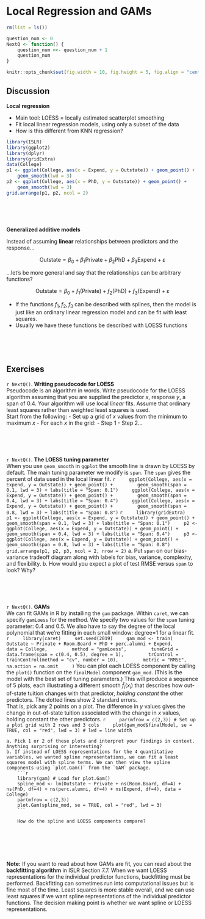 # Local Regression and GAMs

```r
rm(list = ls())

question_num <- 0
NextQ <- function() {
    question_num <<- question_num + 1
    question_num
}

knitr::opts_chunk$set(fig.width = 10, fig.height = 5, fig.align = "center")
```

## Discussion

**Local regression**

- Main tool: LOESS = locally estimated scatterplot smoothing
- Fit local linear regression models, using only a subset of the data
- How is this different from KNN regression?

```r
library(ISLR)
library(ggplot2)
library(dplyr)
library(gridExtra)
data(College)
p1 <- ggplot(College, aes(x = Expend, y = Outstate)) + geom_point() +
    geom_smooth(lwd = 3)
p2 <- ggplot(College, aes(x = PhD, y = Outstate)) + geom_point() +
    geom_smooth(lwd = 3)
grid.arrange(p1, p2, ncol = 2)
```


<br>
<br>
<br>

**Generalized additive models**

Instead of assuming **linear** relationships between predictors and the response...

$$\text{Outstate} = \beta_0 + \beta_1\text{Private} + \beta_2\text{PhD} + \beta_3\text{Expend} + \varepsilon$$

...let's be more general and say that the relationships can be arbitrary functions?

$$\text{Outstate} = \beta_0 + f_1(\text{Private}) + f_2(\text{PhD}) + f_3(\text{Expend}) + \varepsilon$$

- If the functions $f_1, f_2, f_3$ can be described with splines, then the model is just like an ordinary linear regression model and can be fit with least squares.
- Usually we have these functions be described with LOESS functions

<br>
<br>
<br>

## Exercises

`r NextQ()`. **Writing pseudocode for LOESS**    
    Pseudocode is an algorithm in words. Write pseudocode for the LOESS algorithm assuming that you are supplied the predictor $x$, response $y$, a span of 0.4. Your algorithm will use local *linear* fits. Assume that ordinary least squares rather than weighted least squares is used.    
    Start from the following:
    - Set up a grid of $x$ values from the minimum to maximum $x$
    - For each $x$ in the grid:
        - Step 1
        - Step 2...

<br>
<br>
<br>

`r NextQ()`. **The LOESS tuning parameter**    
    When you use `geom_smooth` in `ggplot` the smooth line is drawn by LOESS by default. The main tuning parameter we modify is `span`. The `span` gives the percent of data used in the local linear fit.
    ```r
    ggplot(College, aes(x = Expend, y = Outstate)) + geom_point() +
        geom_smooth(span = 0.1, lwd = 3) + labs(title = "Span: 0.1")
    ggplot(College, aes(x = Expend, y = Outstate)) + geom_point() +
        geom_smooth(span = 0.4, lwd = 3) + labs(title = "Span: 0.4")
    ggplot(College, aes(x = Expend, y = Outstate)) + geom_point() +
        geom_smooth(span = 0.8, lwd = 3) + labs(title = "Span: 0.8")
    ```
    ```r
    library(gridExtra)
    p1 <- ggplot(College, aes(x = Expend, y = Outstate)) + geom_point() +
        geom_smooth(span = 0.1, lwd = 3) + labs(title = "Span: 0.1")
    p2 <- ggplot(College, aes(x = Expend, y = Outstate)) + geom_point() +
        geom_smooth(span = 0.4, lwd = 3) + labs(title = "Span: 0.4")
    p3 <- ggplot(College, aes(x = Expend, y = Outstate)) + geom_point() +
        geom_smooth(span = 0.8, lwd = 3) + labs(title = "Span: 0.8")
    grid.arrange(p1, p2, p3, ncol = 2, nrow = 2)
    ```
    a. Put `span` on our bias-variance tradeoff diagram along with labels for bias, variance, complexity, and flexibility.
    b. How would you expect a plot of test RMSE versus `span` to look? Why?

<br>
<br>
<br>

`r NextQ()`. **GAMs**    
    We can fit GAMs in R by installing the `gam` package. Within `caret`, we can specify `gamLoess` for the method. We specify two values for the `span` tuning parameter: 0.4 and 0.5. We also have to say the degree of the local polynomial that we're fitting in each small window: degree=1 for a linear fit.
    ```r
    library(caret)
    set.seed(2019)
    gam_mod <- train(
        Outstate ~ Private + Room.Board + PhD + perc.alumni + Expend,
        data = College,
        method = "gamLoess",
        tuneGrid = data.frame(span = c(0.4, 0.5), degree = 1),
        trControl = trainControl(method = "cv", number = 10),
        metric = "RMSE",
        na.action = na.omit
    )
    ```
    You can plot each LOESS component by calling the `plot()` function on the `finalModel` component `gam_mod`. (This is the model with the best set of tuning parameters.) This will produce a sequence of 5 plots, each illustrating a different smooth $\hat{f}_i(x_i)$ that describes how out-of-state tuition changes with that predictor, *holding constant* the other predictors. The dotted lines show 2 standard errors.    
    That is, pick any 2 points on a plot. The difference in $y$ values gives the change in out-of-state tuition associated with the change in $x$ values, holding constant the other predictors.
    ```r
    par(mfrow = c(2,3)) # Set up a plot grid with 2 rows and 3 cols
    plot(gam_mod$finalModel, se = TRUE, col = "red", lwd = 3) # lwd = line width
    ```

    a. Pick 1 or 2 of these plots and interpret your findings in context. Anything surprising or interesting?
    b. If instead of LOESS representations for the 4 quantitative variables, we wanted spline representations, we can fit a least squares model with spline terms. We can then view the spline components using `plot.Gam()` from the `GAM` package.
        ```r
        library(gam) # Load for plot.Gam()
        spline_mod <- lm(Outstate ~ Private + ns(Room.Board, df=4) + ns(PhD, df=4) + ns(perc.alumni, df=4) + ns(Expend, df=4), data = College)
        par(mfrow = c(2,3))
        plot.Gam(spline_mod, se = TRUE, col = "red", lwd = 3)
        ```

        How do the spline and LOESS components compare?

<br>
<br>
<br>
<br>

**Note:** If you want to read about how GAMs are fit, you can read about the **backfitting algorithm** in ISLR Section 7.7. When we want LOESS representations for the individual predictor functions, backfitting must be performed. Backfitting can sometimes run into computational issues but is fine most of the time. Least squares is more stable overall, and we can use least squares if we want spline representations of the individual predictor functions. The decision making point is whether we want spline or LOESS representations.















